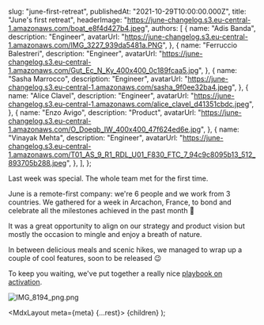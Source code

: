 
  slug: "june-first-retreat",
  publishedAt: "2021-10-29T10:00:00.000Z",
  title: "June's first retreat",
  headerImage:
    "https://june-changelog.s3.eu-central-1.amazonaws.com/boat_e8f4d427b4.jpeg",
  authors: [
    {
      name: "Adis Banda",
      description: "Engineer",
      avatarUrl:
        "https://june-changelog.s3.eu-central-1.amazonaws.com/IMG_3227_939da5481a.PNG",
    },
    {
      name: "Ferruccio Balestreri",
      description: "Engineer",
      avatarUrl:
        "https://june-changelog.s3.eu-central-1.amazonaws.com/Gut_Ec_N_Ky_400x400_0c189fcaa5.jpg",
    },
    {
      name: "Sasha Marrocco",
      description: "Engineer",
      avatarUrl:
        "https://june-changelog.s3.eu-central-1.amazonaws.com/sasha_9f0ee32ba4.jpeg",
    },
    {
      name: "Alice Clavel",
      description: "Engineer",
      avatarUrl:
        "https://june-changelog.s3.eu-central-1.amazonaws.com/alice_clavel_d41351cbdc.jpeg",
    },
    {
      name: "Enzo Avigo",
      description: "Product",
      avatarUrl:
        "https://june-changelog.s3.eu-central-1.amazonaws.com/O_Doeqb_IW_400x400_47f624ed6e.jpg",
    },
    {
      name: "Vinayak Mehta",
      description: "Engineer",
      avatarUrl:
        "https://june-changelog.s3.eu-central-1.amazonaws.com/T01_AS_9_R1_RDL_U01_F830_FTC_7_94c9c8095b13_512_893705b288.jpeg",
    },
  ],
};

Last week was special. The whole team met for the first time.

June is a remote-first company: we're 6 people and we work from 3 countries. We gathered for a week in Arcachon, France, to bond and celebrate all the milestones achieved in the past month 🎉

It was a great opportunity to align on our strategy and product vision but mostly the occasion to mingle and enjoy a breath of nature.

In between delicious meals and scenic hikes, we managed to wrap up a couple of cool features, soon to be released 😉

To keep you waiting, we've put together a really nice [playbook on activation](https://june.so/template/activation).

![IMG_8194_png.png](https://june-changelog.s3.eu-central-1.amazonaws.com/IMG_8194_png_c68dd36154.png)

  <MdxLayout meta={meta} {...rest}>
    {children}
  </MdxLayout>
);

